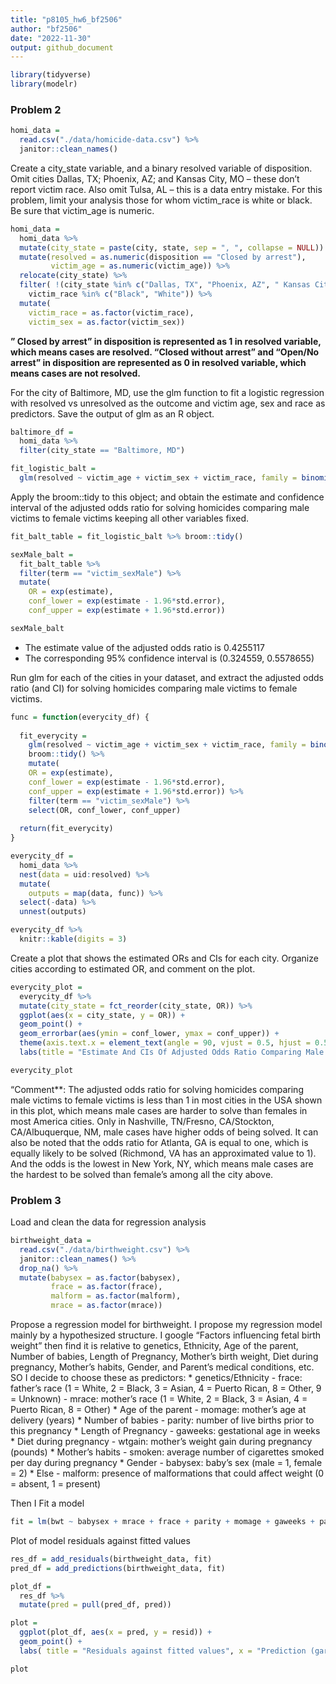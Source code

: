 ```yaml
---
title: "p8105_hw6_bf2506"
author: "bf2506"
date: "2022-11-30"
output: github_document
---
```


```r
library(tidyverse)
library(modelr)
```

### Problem 2

```r
homi_data = 
  read.csv("./data/homicide-data.csv") %>%
  janitor::clean_names()
```

Create a city_state variable, and a binary resolved variable of disposition. Omit cities Dallas, TX; Phoenix, AZ; and Kansas City, MO – these don’t report victim race. Also omit Tulsa, AL – this is a data entry mistake. For this problem, limit your analysis those for whom victim_race is white or black. Be sure that victim_age is numeric.
```r
homi_data = 
  homi_data %>% 
  mutate(city_state = paste(city, state, sep = ", ", collapse = NULL)) %>% 
  mutate(resolved = as.numeric(disposition == "Closed by arrest"),
         victim_age = as.numeric(victim_age)) %>%
  relocate(city_state) %>% 
  filter( !(city_state %in% c("Dallas, TX", "Phoenix, AZ", " Kansas City, MO", "Tulsa, AL")),
    victim_race %in% c("Black", "White")) %>% 
  mutate(
    victim_race = as.factor(victim_race),
    victim_sex = as.factor(victim_sex))
```
**" Closed by arrest" in disposition is represented as 1 in resolved variable, which means cases are resolved. "Closed without arrest" and "Open/No arrest" in disposition are represented as 0 in resolved variable, which means cases are not resolved.**
 

For the city of Baltimore, MD, use the glm function to fit a logistic regression with resolved vs unresolved as the outcome and victim age, sex and race as predictors. Save the output of glm as an R object.
```r
baltimore_df =
  homi_data %>%
  filter(city_state == "Baltimore, MD")

fit_logistic_balt = 
  glm(resolved ~ victim_age + victim_sex + victim_race, family = binomial(), data = baltimore_df) 
```

Apply the broom::tidy to this object; and obtain the estimate and confidence interval of the adjusted odds ratio for solving homicides comparing male victims to female victims keeping all other variables fixed.
```r
fit_balt_table = fit_logistic_balt %>% broom::tidy() 

sexMale_balt = 
  fit_balt_table %>% 
  filter(term == "victim_sexMale") %>% 
  mutate(
    OR = exp(estimate),
    conf_lower = exp(estimate - 1.96*std.error),
    conf_upper = exp(estimate + 1.96*std.error))

sexMale_balt
```

* The estimate value of the adjusted odds ratio is 0.4255117
* The corresponding 95% confidence interval is (0.324559, 0.5578655)

Run glm for each of the cities in your dataset, and extract the adjusted odds ratio (and CI) for solving homicides comparing male victims to female victims.

```r
func = function(everycity_df) {
  
  fit_everycity = 
    glm(resolved ~ victim_age + victim_sex + victim_race, family = binomial(), data = everycity_df) %>%
    broom::tidy() %>% 
    mutate(
    OR = exp(estimate),
    conf_lower = exp(estimate - 1.96*std.error),
    conf_upper = exp(estimate + 1.96*std.error)) %>%
    filter(term == "victim_sexMale") %>%
    select(OR, conf_lower, conf_upper)
  
  return(fit_everycity)
}
```

```r
everycity_df = 
  homi_data %>%
  nest(data = uid:resolved) %>%
  mutate(
    outputs = map(data, func)) %>%
  select(-data) %>%
  unnest(outputs)

everycity_df %>%
  knitr::kable(digits = 3)
```

Create a plot that shows the estimated ORs and CIs for each city. Organize cities according to estimated OR, and comment on the plot.
```r
everycity_plot = 
  everycity_df %>% 
  mutate(city_state = fct_reorder(city_state, OR)) %>%
  ggplot(aes(x = city_state, y = OR)) +
  geom_point() +
  geom_errorbar(aes(ymin = conf_lower, ymax = conf_upper)) +
  theme(axis.text.x = element_text(angle = 90, vjust = 0.5, hjust = 0.5)) +
  labs(title = "Estimate And CIs Of Adjusted Odds Ratio Comparing Male Victims To Female", x = "City, State", y = "Estimate / CI for solving homicides")

everycity_plot
```
"Comment**: The adjusted odds ratio for solving homicides comparing male victims to female victims is less than 1 in most cities in the USA shown in this plot, which means male cases are harder to solve than females in most America cities. Only in Nashville, TN/Fresno, CA/Stockton, CA/Albuquerque, NM, male cases have higher odds of being solved. It can also be noted that the odds ratio for Atlanta, GA is equal to one, which is equally likely to be solved (Richmond, VA has an approximated value to 1). And the odds is the lowest in New York, NY, which means male cases are the hardest to be solved than female's among all the city above.


### Problem 3

Load and clean the data for regression analysis
```r
birthweight_data = 
  read.csv("./data/birthweight.csv") %>%
  janitor::clean_names() %>% 
  drop_na() %>% 
  mutate(babysex = as.factor(babysex),
         frace = as.factor(frace),
         malform = as.factor(malform),
         mrace = as.factor(mrace))
```

Propose a regression model for birthweight. I propose my regression model mainly by a hypothesized structure. I google "Factors influencing fetal birth weight" then find it is relative to genetics, Ethnicity, Age of the parent, Number of babies, Length of Pregnancy, Mother's birth weight, Diet during pregnancy, Mother's habits, Gender, and Parent's medical conditions, etc. SO I decide to choose these as predictors:
* genetics/Ethnicity
 - frace: father’s race (1 = White, 2 = Black, 3 = Asian, 4 = Puerto Rican, 8 = Other, 9 = Unknown)
 - mrace: mother’s race (1 = White, 2 = Black, 3 = Asian, 4 = Puerto Rican, 8 = Other)
* Age of the parent
 - momage: mother’s age at delivery (years)
* Number of babies
 - parity: number of live births prior to this pregnancy
* Length of Pregnancy
 - gaweeks: gestational age in weeks
* Diet during pregnancy
 - wtgain: mother’s weight gain during pregnancy (pounds)
* Mother's habits
 - smoken: average number of cigarettes smoked per day during pregnancy
* Gender
 - babysex: baby’s sex (male = 1, female = 2)
* Else
 - malform: presence of malformations that could affect weight (0 = absent, 1 = present)

Then I Fit a model
```r
fit = lm(bwt ~ babysex + mrace + frace + parity + momage + gaweeks + parity + smoken + wtgain, data = birthweight_data)
```

Plot of model residuals against fitted values
```r
res_df = add_residuals(birthweight_data, fit)
pred_df = add_predictions(birthweight_data, fit)

plot_df = 
  res_df %>%
  mutate(pred = pull(pred_df, pred))

plot = 
  ggplot(plot_df, aes(x = pred, y = resid)) + 
  geom_point() +
  labs( title = "Residuals against fitted values", x = "Prediction (garms)", y = "Residuals (garms)")

plot
```